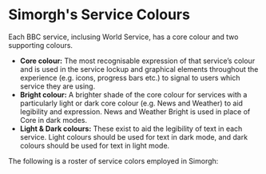 
<Meta title="docs/ux/colors/service" />

# Simorgh's Service Colours

Each BBC service, inclusing World Service, has a core colour and two supporting colours.

* **Core colour:** The most recognisable expression of that service’s colour and is used in the service lockup and graphical elements throughout the experience (e.g. icons, progress bars etc.) to signal to users which service they are using.
* **Bright colour:** A brighter shade of the core colour for services with a particularly light or dark core colour (e.g. News and Weather) to aid legibility and expression. News and Weather Bright is used in place of Core in dark modes.
* **Light & Dark colours:** These exist to aid the legibility of text in each service. Light colours should be used for text in dark mode, and dark colours should be used for text in light mode.

The following is a roster of service colors employed in Simorgh:

<ThemeProvider service="news">
  <ColorList Colors={SERVICE} />
</ThemeProvider>
